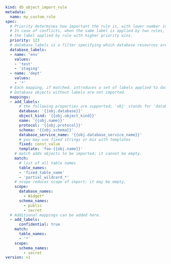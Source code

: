 ```yaml
kind: db_object_import_rule
metadata:
  name: my_custom_rule
spec:
  # Priority determines how important the rule is, with lower number indicating lower priority.
  # In case of conflicts, when the same label is applied by two rules,
  # the label applied by rule with higher priority wins.
  priority: 123
  # database_labels is a filter specifying which database resources are in scope of this rule.
  database_labels:
  - name: 'env'
    values:
    - 'test'
    - 'staging'
  - name: 'dept'
    values:
    - '*'
  # Each mapping, if matched, introduces a set of labels applied to database object.
  # Database objects without labels are not imported.
  mappings:
  - add_labels:
      # the following properties are supported; 'obj' stands for 'database object'.
      database: '{{obj.database}}'
      object_kind: '{{obj.object_kind}}'
      name: '{{obj.name}}'
      protocol: '{{obj.protocol}}'
      schema: '{{obj.schema}}'
      database_service_name: '{{obj.database_service_name}}'
      # you may use fixed strings or mix with templates
      fixed: const_value
      template: 'foo-{{obj.name}}'
    # match adds objects to be imported; it cannot be empty.
    match:
      # list of all table names
      table_names:
      - 'fixed_table_name'
      - 'partial_wildcard_*'
    # scope reduces scope of import; it may be empty.
    scope:
      database_names:
        - Widget*
      schema_names:
        - public
        - secret
  # Additional mappings can be added here.
  - add_labels:
      confidential: true
    match:
      table_names:
      - '*'
    scope:
      schema_names:
        - secret
version: v1
```
